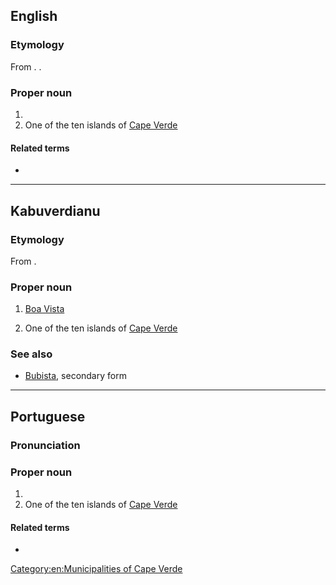 ==English==

===Etymology===
From {{der|en|pt|boa}} {{m|pt|vista}}. {{doublet|en|Bella Vista|Buena Vista}}.

===Proper noun===
{{en-proper noun|head=Boa Vista}}

# {{place|en|municipality/state capital|s/Roraima|c/Brazil}}
# One of the ten islands of [[Cape Verde]]

====Related terms====
* {{l|en|boavistense}}
[[Category:en:Municipalities of Cape Verde]]

----

==Kabuverdianu==

===Etymology===
From {{der|kea|pt|Boa Vista}}.

===Proper noun===
{{head|kea|proper noun}}

# {{lb|kea|Boa Vista}} [[Boa Vista]]
# One of the ten islands of [[Cape Verde]]

===See also===
*[[Bubista]], secondary form

{{topics|kea|Islands|Cape Verde}}

----

==Portuguese==

===Pronunciation===
{{pt-IPA|br=Bôa Vista|pt=Boua Vista}}

===Proper noun===
{{pt-proper noun|head=[[bom|Boa]] [[vista|Vista]]}}

# {{place|pt|municipality/state capital|s/Roraima|c/Brazil|t=Boa Vista}}
# One of the ten islands of [[Cape Verde]]

====Related terms====
* {{l|pt|boavistense}}